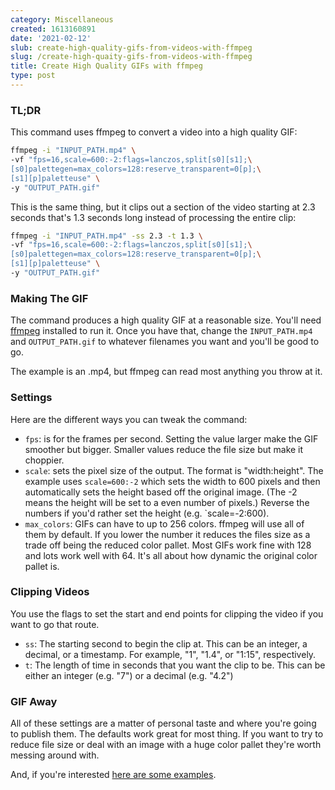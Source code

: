 ```yaml
---
category: Miscellaneous
created: 1613160891
date: '2021-02-12'
slub: create-high-quality-gifs-from-videos-with-ffmpeg
slug: /create-high-quaity-gifs-from-videos-with-ffmpeg
title: Create High Quality GIFs with ffmpeg
type: post
---
```



### TL;DR

This command uses ffmpeg to convert a video into a high quality GIF:

```bash
ffmpeg -i "INPUT_PATH.mp4" \
-vf "fps=16,scale=600:-2:flags=lanczos,split[s0][s1];\
[s0]palettegen=max_colors=128:reserve_transparent=0[p];\
[s1][p]paletteuse" \
-y "OUTPUT_PATH.gif"
```

This is the same thing, but it clips out a section of the video starting at 2.3 seconds that's 1.3 seconds long instead of processing the entire clip:

```bash
ffmpeg -i "INPUT_PATH.mp4" -ss 2.3 -t 1.3 \
-vf "fps=16,scale=600:-2:flags=lanczos,split[s0][s1];\
[s0]palettegen=max_colors=128:reserve_transparent=0[p];\
[s1][p]paletteuse" \
-y "OUTPUT_PATH.gif"
```


### Making The GIF

The command produces a high quality GIF at a reasonable size. You'll need [ffmpeg](https://ffmpeg.org) installed to run it. Once you have that, change the `INPUT_PATH.mp4` and `OUTPUT_PATH.gif` to whatever filenames you want and you'll be good to go. 

The example is an .mp4, but ffmpeg can read most anything you throw at it.

### Settings

Here are the different ways you can tweak the command:

- `fps`: is for the frames per second. Setting the value larger make the GIF smoother but bigger. Smaller values reduce the file size but make it choppier.
- `scale`:  sets the pixel size of the output. The format is "width:height". The example uses `scale=600:-2` which sets the width to 600 pixels and then automatically sets the height based off the original image. (The -2 means the height will be set to a even number of pixels.) Reverse the numbers if you'd rather set the height (e.g. `scale=-2:600).
- `max_colors`: GIFs can have to up to 256 colors. ffmpeg will use all of them by default. If you lower the number it reduces the files size as a trade off being the reduced color pallet. Most GIFs work fine with 128 and lots work well with 64. It's all about how dynamic the original color pallet is. 


### Clipping Videos

You use the flags to set the start and end points for clipping the video if you want to go that route. 

- `ss`: The starting second to begin the clip at. This can be an integer, a decimal, or a timestamp. For example, "1", "1.4", or "1:15", respectively. 
- `t`: The length of time in seconds that you want the clip to be. This can be either an integer (e.g. "7") or a decimal (e.g. "4.2")


### GIF Away

All of these settings are a matter of personal taste and where you're going to publish them. The defaults work great for most thing. If you want to try to reduce file size or deal with an image with a huge color pallet they're worth messing around with. 

And, if you're interested [here are some examples](/animated-gifs-from-adobe-premiere-and-ffmpeg).